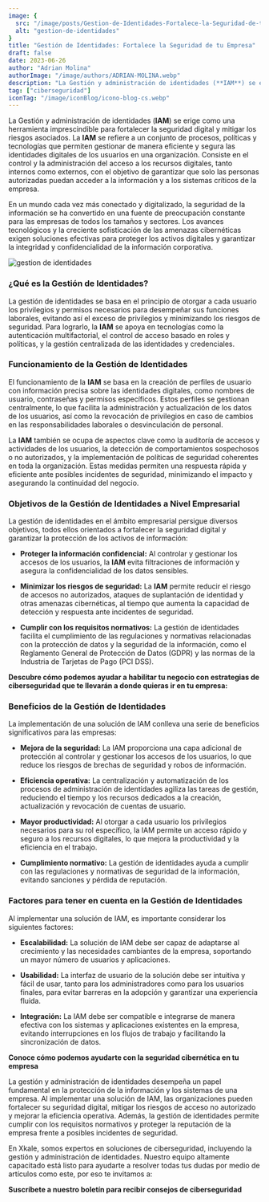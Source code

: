 ```yaml
---
image: {
  src: "/image/posts/Gestion-de-Identidades-Fortalece-la-Seguridad-de-tu-Empresawebp.webp",
  alt: "gestion-de-identidades"
}
title: "Gestión de Identidades: Fortalece la Seguridad de tu Empresa"
draft: false
date: 2023-06-26
author: "Adrian Molina"
authorImage: "/image/authors/ADRIAN-MOLINA.webp"
description: "La Gestión y administración de identidades (**IAM**) se erige como una herramienta imprescindible para fortalecer la seguridad digital y mitigar los riesgos asociados. La **IAM** se refiere a un conjunto de procesos, políticas y tecnologías que permiten gestionar de manera eficiente y segura las identidades digitales de los usuarios en una organización. "
tag: ["ciberseguridad"]
iconTag: "/image/iconBlog/icono-blog-cs.webp"
---
```



La Gestión y administración de identidades (**IAM**) se erige como una herramienta imprescindible para fortalecer la seguridad digital y mitigar los riesgos asociados. La **IAM** se refiere a un conjunto de procesos, políticas y tecnologías que permiten gestionar de manera eficiente y segura las identidades digitales de los usuarios en una organización. Consiste en el control y la administración del acceso a los recursos digitales, tanto internos como externos, con el objetivo de garantizar que solo las personas autorizadas puedan acceder a la información y a los sistemas críticos de la empresa.

En un mundo cada vez más conectado y digitalizado, la seguridad de la información se ha convertido en una fuente de preocupación constante para las empresas de todos los tamaños y sectores. Los avances tecnológicos y la creciente sofisticación de las amenazas cibernéticas exigen soluciones efectivas para proteger los activos digitales y garantizar la integridad y confidencialidad de la información corporativa.

![gestion de identidades](/image/posts/Gestion-de-Identidades-Fortalece-la-Seguridad-de-tu-Empresawebp.webp)

### ¿Qué es la Gestión de Identidades?
La gestión de identidades se basa en el principio de otorgar a cada usuario los privilegios y permisos necesarios para desempeñar sus funciones laborales, evitando así el exceso de privilegios y minimizando los riesgos de seguridad. Para lograrlo, la **IAM** se apoya en tecnologías como la autenticación multifactorial, el control de acceso basado en roles y políticas, y la gestión centralizada de las identidades y credenciales.

### Funcionamiento de la Gestión de Identidades
El funcionamiento de la **IAM** se basa en la creación de perfiles de usuario con información precisa sobre las identidades digitales, como nombres de usuario, contraseñas y permisos específicos. Estos perfiles se gestionan centralmente, lo que facilita la administración y actualización de los datos de los usuarios, así como la revocación de privilegios en caso de cambios en las responsabilidades laborales o desvinculación de personal.

La **IAM** también se ocupa de aspectos clave como la auditoría de accesos y actividades de los usuarios, la detección de comportamientos sospechosos o no autorizados, y la implementación de políticas de seguridad coherentes en toda la organización. Estas medidas permiten una respuesta rápida y eficiente ante posibles incidentes de seguridad, minimizando el impacto y asegurando la continuidad del negocio.

### Objetivos de la Gestión de Identidades a Nivel Empresarial
La gestión de identidades en el ámbito empresarial persigue diversos objetivos, todos ellos orientados a fortalecer la seguridad digital y garantizar la protección de los activos de información:

- **Proteger la información confidencial:** Al controlar y gestionar los accesos de los usuarios, la **IAM** evita filtraciones de información y asegura la confidencialidad de los datos sensibles.

- **Minimizar los riesgos de seguridad:** La **IAM** permite reducir el riesgo de accesos no autorizados, ataques de suplantación de identidad y otras amenazas cibernéticas, al tiempo que aumenta la capacidad de detección y respuesta ante incidentes de seguridad.

- **Cumplir con los requisitos normativos:** La gestión de identidades facilita el cumplimiento de las regulaciones y normativas relacionadas con la protección de datos y la seguridad de la información, como el Reglamento General de Protección de Datos (GDPR) y las normas de la Industria de Tarjetas de Pago (PCI DSS).

**Descubre cómo podemos ayudar a habilitar tu negocio con estrategias de ciberseguridad que te llevarán a donde quieras ir en tu empresa:**

<Link text="¡descubre cómo!" href="/ciberseguridad"/>

### Beneficios de la Gestión de Identidades
La implementación de una solución de IAM conlleva una serie de beneficios significativos para las empresas:

- **Mejora de la seguridad:** La IAM proporciona una capa adicional de protección al controlar y gestionar los accesos de los usuarios, lo que reduce los riesgos de brechas de seguridad y robos de información.

- **Eficiencia operativa:** La centralización y automatización de los procesos de administración de identidades agiliza las tareas de gestión, reduciendo el tiempo y los recursos dedicados a la creación, actualización y revocación de cuentas de usuario.

- **Mayor productividad:** Al otorgar a cada usuario los privilegios necesarios para su rol específico, la IAM permite un acceso rápido y seguro a los recursos digitales, lo que mejora la productividad y la eficiencia en el trabajo.

- **Cumplimiento normativo:** La gestión de identidades ayuda a cumplir con las regulaciones y normativas de seguridad de la información, evitando sanciones y pérdida de reputación.

### Factores para tener en cuenta en la Gestión de Identidades
Al implementar una solución de IAM, es importante considerar los siguientes factores:

- **Escalabilidad:** La solución de IAM debe ser capaz de adaptarse al crecimiento y las necesidades cambiantes de la empresa, soportando un mayor número de usuarios y aplicaciones.

- **Usabilidad:** La interfaz de usuario de la solución debe ser intuitiva y fácil de usar, tanto para los administradores como para los usuarios finales, para evitar barreras en la adopción y garantizar una experiencia fluida.

- **Integración:** La IAM debe ser compatible e integrarse de manera efectiva con los sistemas y aplicaciones existentes en la empresa, evitando interrupciones en los flujos de trabajo y facilitando la sincronización de datos.

**Conoce cómo podemos ayudarte con la seguridad cibernética en tu empresa**

<Link text="¡quiero saber cómo!" href="/ciberseguridad"/>

La gestión y administración de identidades desempeña un papel fundamental en la protección de la información y los sistemas de una empresa. Al implementar una solución de IAM, las organizaciones pueden fortalecer su seguridad digital, mitigar los riesgos de acceso no autorizado y mejorar la eficiencia operativa. Además, la gestión de identidades permite cumplir con los requisitos normativos y proteger la reputación de la empresa frente a posibles incidentes de seguridad.

En Xkale, somos expertos en soluciones de ciberseguridad, incluyendo la gestión y administración de identidades. Nuestro equipo altamente capacitado está listo para ayudarte a resolver todas tus dudas por medio de artículos como este, por eso te invitamos a:

**Suscríbete a nuestro boletín para recibir consejos de ciberseguridad**
